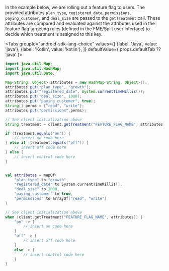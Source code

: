 In the example below, we are rolling out a feature flag to users. The provided attributes `plan_type`, `registered_date`, `permissions`, `paying_customer`, and `deal_size` are passed to the `getTreatment` call. These attributes are compared and evaluated against the attributes used in the feature flag targeting rules (defined in the FME/Split user interface) to decide which treatment is assigned to this key.


<Tabs
  groupId="android-sdk-lang-choice"
  values={[
    {label: 'Java', value: 'java'},
    {label: 'Kotlin', value: 'kotlin'},
  ]} defaultValue={ props.defaultTab ?? 'java' }>
  <TabItem value="java">

```java
import java.util.Map;
import java.util.HashMap;
import java.util.Date;

Map<String, Object> attributes = new HashMap<String, Object>();
attributes.put("plan_type", "growth");
attributes.put("registered_date", System.currentTimeMillis());
attributes.put("deal_size", 1000);
attributes.put("paying_customer", true);
String[] perms = {"read", "write"};
attributes.put("permissions",perms);

// See client initialization above
String treatment = client.getTreatment("FEATURE_FLAG_NAME", attributes);

if (treatment.equals("on")) {
    // insert on code here
} else if (treatment.equals("off")) {
    // insert off code here
} else {
    // insert control code here
}
```

  </TabItem>
  <TabItem value="kotlin">

```kotlin

val attributes = mapOf(
    "plan_type" to "growth",
    "registered_date" to System.currentTimeMillis(),
    "deal_size" to 1000,
    "paying_customer" to true,
    "permissions" to arrayOf("read", "write")
)

// See client initialization above
when (client.getTreatment("FEATURE_FLAG_NAME", attributes)) {
    "on" -> {
        // insert on code here
    }
    "off" -> {
        // insert off code here
    }
    else -> {
        // insert control code here
    }
}
```

  </TabItem>
</Tabs>